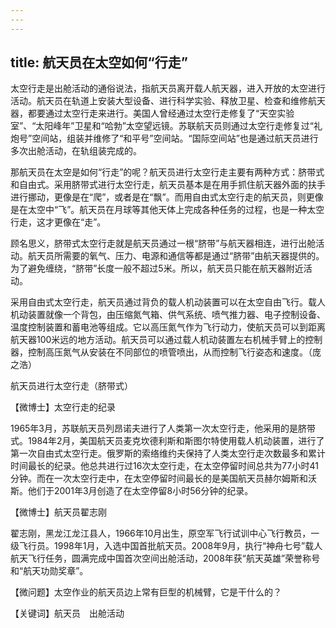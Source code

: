 ```yaml
---
---
---
```

title: 航天员在太空如何“行走”
---




太空行走是出舱活动的通俗说法，指航天员离开载人航天器，进入开放的太空进行活动。航天员在轨道上安装大型设备、进行科学实验、释放卫星、检查和维修航天器，都要通过太空行走来进行。美国人曾经通过太空行走修复了“天空实验室”、“太阳峰年”卫星和“哈勃”太空望远镜。苏联航天员则通过太空行走修复过“礼炮号”空间站，组装并维修了“和平号”空间站。“国际空间站”也是通过航天员进行多次出舱活动，在轨组装完成的。

那航天员在太空是如何“行走”的呢？航天员进行太空行走主要有两种方式：脐带式和自由式。采用脐带式进行太空行走，航天员基本是在用手抓住航天器外面的扶手进行挪动，更像是在“爬”，或者是在“飘”。而用自由式太空行走的航天员，则更像是在太空中“飞”。航天员在月球等其他天体上完成各种任务的过程，也是一种太空行走，这才更像在“走”。

顾名思义，脐带式太空行走就是航天员通过一根“脐带”与航天器相连，进行出舱活动。航天员所需要的氧气、压力、电源和通信等都是通过“脐带”由航天器提供的。为了避免缠绕，“脐带”长度一般不超过5米。所以，航天员只能在航天器附近活动。

采用自由式太空行走，航天员通过背负的载人机动装置可以在太空自由飞行。载人机动装置就像一个背包，由压缩氮气箱、供气系统、喷气推力器、电子控制设备、温度控制装置和蓄电池等组成。它以高压氮气作为飞行动力，使航天员可以到距离航天器100米远的地方活动。航天员可以通过载人机动装置左右机械手臂上的控制器，控制高压氮气从安装在不同部位的喷管喷出，从而控制飞行姿态和速度。（庞之浩）

航天员进行太空行走（脐带式）





【微博士】太空行走的纪录

1965年3月，苏联航天员列昂诺夫进行了人类第一次太空行走，他采用的是脐带式。1984年2月，美国航天员麦克坎德利斯和斯图尔特使用载人机动装置，进行了第一次自由式太空行走。俄罗斯的索络维约夫保持了人类太空行走次数最多和累计时间最长的纪录。他总共进行过16次太空行走，在太空停留时间总共为77小时41分钟。而在一次太空行走中，在太空停留时间最长的是美国航天员赫尔姆斯和沃斯。他们于2001年3月创造了在太空停留8小时56分钟的纪录。

【微博士】航天员翟志刚

翟志刚，黑龙江龙江县人，1966年10月出生，原空军飞行试训中心飞行教员，一级飞行员。1998年1月，入选中国首批航天员。2008年9月，执行“神舟七号”载人航天飞行任务，圆满完成中国首次空间出舱活动，2008年获“航天英雄”荣誉称号和“航天功勋奖章”。

【微问题】太空作业的航天员边上常有巨型的机械臂，它是干什么的？

【关键词】航天员　出舱活动